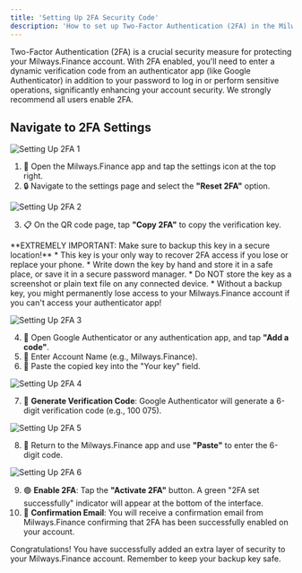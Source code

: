 ```yaml
---
title: 'Setting Up 2FA Security Code'
description: 'How to set up Two-Factor Authentication (2FA) in the Milways.Finance app.'
---
```


<Info>
Two-Factor Authentication (2FA) is a crucial security measure for protecting your Milways.Finance account. With 2FA enabled, you'll need to enter a dynamic verification code from an authenticator app (like Google Authenticator) in addition to your password to log in or perform sensitive operations, significantly enhancing your account security. We strongly recommend all users enable 2FA.
</Info>

## Navigate to 2FA Settings

![Setting Up 2FA 1](https://www.gitbook.com/cdn-cgi/image/dpr=2,width=760,onerror=redirect,format=auto/https%3A%2F%2Fcontent.gitbook.com%2Fcontent%2FYsrj5O8moOrzPyGksbuI%2Fblobs%2FaQXKzhofhnVg0PqMZRa7%2F45.png&width=400&dpr=3&quality=100&sign=369bbab9&sv=2)

1. 🔧 Open the Milways.Finance app and tap the settings icon at the top right.
2. 🔒 Navigate to the settings page and select the **"Reset 2FA"** option.

![Setting Up 2FA 2](https://www.gitbook.com/cdn-cgi/image/dpr=2,width=760,onerror=redirect,format=auto/https%3A%2F%2Fcontent.gitbook.com%2Fcontent%2FYsrj5O8moOrzPyGksbuI%2Fblobs%2F4R8il3vqbNzpWFWhdUqO%2F46.png&width=400&dpr=3&quality=100&sign=f3346cfa&sv=2)

3. 📋 On the QR code page, tap **"Copy 2FA"** to copy the verification key.

<Warning>
**EXTREMELY IMPORTANT: Make sure to backup this key in a secure location!**
* This key is your only way to recover 2FA access if you lose or replace your phone.
* Write down the key by hand and store it in a safe place, or save it in a secure password manager.
* Do NOT store the key as a screenshot or plain text file on any connected device.
* Without a backup key, you might permanently lose access to your Milways.Finance account if you can't access your authenticator app!
</Warning>

![Setting Up 2FA 3](https://www.gitbook.com/cdn-cgi/image/dpr=2,width=760,onerror=redirect,format=auto/https%3A%2F%2Fcontent.gitbook.com%2Fcontent%2FYsrj5O8moOrzPyGksbuI%2Fblobs%2Fy6MycACUqPT5QKQ6bKys%2F47.png&width=400&dpr=3&quality=100&sign=c37b0670&sv=2)

4. 📱 Open Google Authenticator or any authentication app, and tap **"Add a code"**.
5. 📝 Enter Account Name (e.g., Milways.Finance).
6. 📝 Paste the copied key into the "Your key" field.

![Setting Up 2FA 4](https://www.gitbook.com/cdn-cgi/image/dpr=2,width=760,onerror=redirect,format=auto/https%3A%2F%2Fcontent.gitbook.com%2Fcontent%2FYsrj5O8moOrzPyGksbuI%2Fblobs%2FF9ZdX0XIUj8apm7bytIy%2F48.png&width=400&dpr=3&quality=100&sign=3b3f84eb&sv=2)

7. 🔢 **Generate Verification Code**: Google Authenticator will generate a 6-digit verification code (e.g., 100 075).

![Setting Up 2FA 5](https://www.gitbook.com/cdn-cgi/image/dpr=2,width=760,onerror=redirect,format=auto/https%3A%2F%2Fcontent.gitbook.com%2Fcontent%2FYsrj5O8moOrzPyGksbuI%2Fblobs%2FsWdqBNOoOfywmfYXxrxB%2F49.png&width=400&dpr=3&quality=100&sign=268ae856&sv=2)

8. 📝 Return to the Milways.Finance app and use **"Paste"** to enter the 6-digit code.

![Setting Up 2FA 6](https://www.gitbook.com/cdn-cgi/image/dpr=2,width=760,onerror=redirect,format=auto/https%3A%2F%2Fcontent.gitbook.com%2Fcontent%2FYsrj5O8moOrzPyGksbuI%2Fblobs%2F3TX6DOCta4s0Ih7okOcR%2F50.png&width=400&dpr=3&quality=100&sign=33f70379&sv=2)

9. 🟢 **Enable 2FA**: Tap the **"Activate 2FA"** button. A green "2FA set successfully" indicator will appear at the bottom of the interface.
10. 📧 **Confirmation Email**: You will receive a confirmation email from Milways.Finance confirming that 2FA has been successfully enabled on your account.

Congratulations! You have successfully added an extra layer of security to your Milways.Finance account. Remember to keep your backup key safe.
